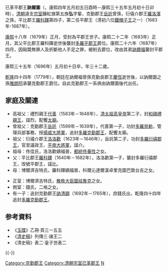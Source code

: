 {{Hatnote|这是[[满族人名|满族人名]]，只称名而不与姓氏连用，其姓氏为[[爱新觉罗氏|爱新觉罗]]。}}
已革平郡王'''訥爾圖'''（{{bd|1665年|6月17日|1696年|6月9日|catIdx=N}}，康熙四年五月初五日酉時－康熙三十五年五月初十日卯時），[[清朝|清朝]]遠支[[宗室|宗室]]鑲紅旗第五族'''弘'''字輩，克勤郡王[[岳託|岳託]]曾孫，衍僖介郡王[[羅洛渾|羅洛渾]]之孫，平比郡王[[羅科鐸|羅科鐸]]第四子，第二任平郡王（清初八位[[鐵帽子王|鐵帽子王]]之一）（1683年-1687年）。

[[康熙|康熙]]十八年（1679年）正月，受封為平郡王世子。康熙二十二年（1683年）正月，其父平比郡王羅科鐸逝世後襲封[[多羅平郡王|多羅平郡王]]爵位。康熙二十六年（1687年）四月，因毆斃無罪人及折斷他人手足之罪，被削去爵位，改由其弟[[訥爾福|訥爾福]]襲封平郡王。

康熙三十五年（1696年）五月初十日卒，年三十二歲。

[[乾隆|乾隆]]四十四年（1779年），朝廷在訥爾福曾孫克勤良郡王[[慶恆|慶恆]]逝世後，以訥爾圖之孫[[雅朗阿|雅朗阿]]承襲克勤郡王爵位。自此克勤郡王一系俱由訥爾圖後代出任。

==家庭及關連==
*高祖父：禮烈親王[[代善|代善]]（1583年－1648年），[[清太祖高皇帝|清太祖高皇帝]]第二子，封[[和碩禮親王|和碩禮親王]]，諡烈，配饗[[太廟|太廟]]。
*曾祖父：克勤郡王[[岳託|岳託]]（1599年－1639年），代善第一子，功封[[多羅貝勒|多羅貝勒]]，管理兵部事務，授[[揚威大將軍|揚威大將軍]]，追封[[多羅克勤郡王|多羅克勤郡王]]，配饗太廟。
*祖父：衍禧介郡王[[洛洛歡|洛洛歡]]（1623年－1646年），岳託第二子，功封[[多羅衍禧郡王|多羅衍禧郡王]]，官至議政王、[[平南大將軍|平南大將軍]]，諡介。
*祖母：佟佳氏，洛洛歡嫡福晉，[[都統|都統]][[佟養性|佟養性]]之女。
*父：平比郡王[[羅科鐸|羅科鐸]]（1640年－1682年），洛洛歡第一子，襲封多羅衍禧郡王，改號平郡王，諡比。
*母：博爾濟吉特氏，羅科鐸嫡福晉，科爾沁達爾漢卓里克圖巴敦台吉之女。

*正室：博爾濟吉特氏，[[散秩大臣|散秩大臣]][[圖祜魯克|圖祜魯克]]之女。
*側室：錢氏，二格之女。
*有一子：追封克勤郡王[[訥清額|訥清額]]（1692年－1765年），庶錢氏出，乾隆四十四年追封[[多羅克勤郡王|多羅克勤郡王]]。

== 参考資料 ==
*《[[玉牒|玉牒]]》乙冊·頁三一五五
*《[[清史稿|清史稿]]》列傳三·諸王二
*《清史稿》表二·皇子世表二

{{-}}
{{start box}}
{{s-hou|克勤郡王世系|1665年|6月17日|1696年|6月9日|清太祖世系}}
{{s-roy}}
{{s-before|父親平比郡王[[羅科鐸|羅科鐸]]}}
{{s-title|[[克勤郡王|平郡王]]|任職期間:1683年－1687年}}
{{s-after|六弟平悼郡王[[訥爾福|訥爾福]]}}
{{end box}}

{{清朝人物小作品}}
[[Category:克勤郡王|Category:克勤郡王]]
[[Category:清朝宗室已革郡王|Category:清朝宗室已革郡王]]
[[Category:愛新覺羅氏|N]]